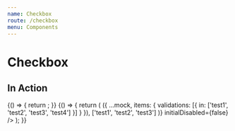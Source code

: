 ```yaml
---
name: Checkbox
route: /checkbox
menu: Components
---
```


# Checkbox


## In Action

<Playground>
  {() => {
    return <CheckboxEditor field={createFakeFieldAPI()} initialDisabled={false} />;
  }}
</Playground>

<Playground>
  {() => {
    return (
      <CheckboxEditor
        field={createFakeFieldAPI(
          mock => ({
            ...mock,
            items: {
              validations: [{ in: ['test1', 'test2', 'test3', 'test4'] }]
            }
          }),
          ['test1', 'test2', 'test3']
        )}
        initialDisabled={false}
      />
    );
  }}
</Playground>
